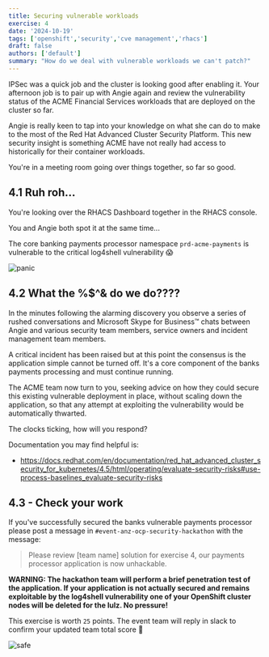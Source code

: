 ```yaml
---
title: Securing vulnerable workloads
exercise: 4
date: '2024-10-19'
tags: ['openshift','security','cve management','rhacs']
draft: false
authors: ['default']
summary: "How do we deal with vulnerable workloads we can't patch?"
---
```


IPSec was a quick job and the cluster is looking good after enabling it. Your afternoon job is to pair up with Angie again and review the vulnerability status of the ACME Financial Services workloads that are deployed on the cluster so far.

Angie is really keen to tap into your knowledge on what she can do to make to the most of the Red Hat Advanced Cluster Security Platform. This new security insight is something ACME have not really had access to historically for their container workloads.

You're in a meeting room going over things together, so far so good.


## 4.1 Ruh roh...

You're looking over the RHACS Dashboard together in the RHACS console.

You and Angie both spot it at the same time... 

The core banking payments processor namespace `prd-acme-payments` is vulnerable to the critical log4shell vulnerability 😱

![panic](/static/images/security/panik.png)


## 4.2 What the %$^& do we do????

In the minutes following the alarming discovery you observe a series of rushed conversations and Microsoft Skype for Business™ chats between Angie and various security team members, service owners and incident management team members.

A critical incident has been raised but at this point the consensus is the application simple cannot be turned off. It's a core component of the banks payments processing and must continue running.

The ACME team now turn to you, seeking advice on how they could secure this existing vulnerable deployment in place, without scaling down the application, so that any attempt at exploiting the vulnerability would be automatically thwarted.

The clocks ticking, how will you respond?

Documentation you may find helpful is:

- https://docs.redhat.com/en/documentation/red_hat_advanced_cluster_security_for_kubernetes/4.5/html/operating/evaluate-security-risks#use-process-baselines_evaluate-security-risks


## 4.3 - Check your work

If you've successfully secured the banks vulnerable payments processor please post a message in `#event-anz-ocp-security-hackathon` with the message:

> Please review [team name] solution for exercise 4, our payments processor application is now unhackable.

**WARNING: The hackathon team will perform a brief penetration test of the application. If your application is not actually secured and remains exploitable by the log4shell vulnerability one of your OpenShift cluster nodes will be deleted for the lulz. No pressure!**

This exercise is worth `25` points. The event team will reply in slack to confirm your updated team total score 🎉 

![safe](/static/images/security/hack-prevented.png)

